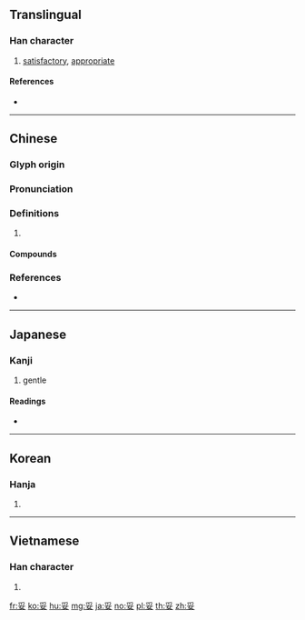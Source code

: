 {{character info/new}}
==Translingual==

===Han character===
{{Han char|rn=38|rad=女|as=04|sn=7|four=20404|canj=BV|ids=⿱爫女}}

# [[satisfactory]], [[appropriate]]

====References====
* {{Han ref|kx=0257.060|dkj=06107|dj=0521.180|hdz=21032.020|uh=59A5|ud=22949|bh=A7B4|bd=42932}}

----

==Chinese==
{{zh-forms}}

===Glyph origin===
{{Han etym}}

===Pronunciation===
{{zh-pron
|m=tuǒ
|c=to5,to2
|mn=qz:thó͘/xm,zz:thó/qz,tw:thò
|mn_note=thó͘/thó - literary; thò - vernacular (俗)
|mc=y
|oc=y
|cat=
}}

===Definitions===
{{zh-hanzi}}

# {{rfdef|zh}}

====Compounds====
{{zh-der|不妥|停妥|備妥|千妥萬妥|千妥萬當|妥切|妥協|妥員|妥善|妥妥貼貼|妥實|妥帖|妥洽|妥當|妥當人|妥貼|妥靠|威妥瑪式|安妥|平妥|挺妥|搞妥|擬妥|未妥|欠妥|穩妥|談妥|辦妥}}

===References===
* {{R:yue:Hanzi}}

----

==Japanese==

===Kanji===
{{ja-kanji|grade=c|rs=女04}}

# gentle

====Readings====
* {{ja-readings|goon=[[た]] (ta)|kanon=[[た]] (ta)|kanyoon=[[だ]] (da)|kun=[[おだやか]] (odayaka)}}

----

==Korean==

===Hanja===
{{ko-hanja|hangeul=타|rv=ta|mr=t'a}}

# {{defn|lang=ko|sort=女04}}

----

==Vietnamese==

===Han character===
{{vi-readings|rs=女04| hanviet = [[thỏa]], [[thoã]]}}

# {{defn|lang=vi|sort=女04}}

[[fr:妥]]
[[ko:妥]]
[[hu:妥]]
[[mg:妥]]
[[ja:妥]]
[[no:妥]]
[[pl:妥]]
[[th:妥]]
[[zh:妥]]